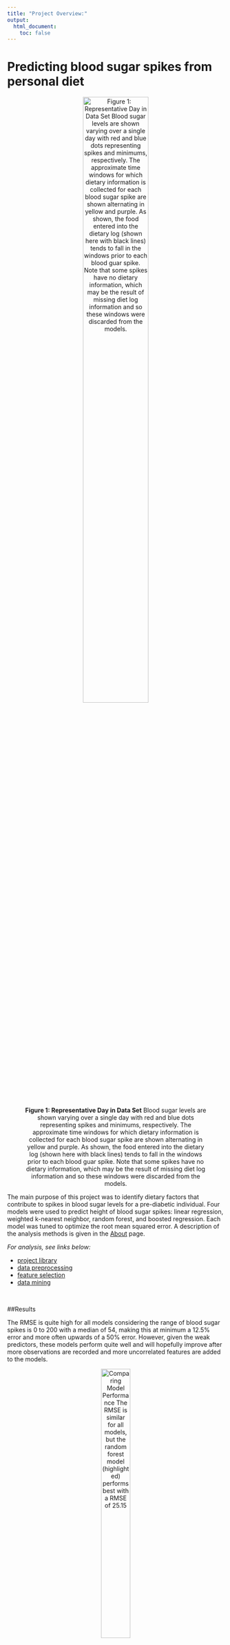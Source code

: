 ```yaml
---
title: "Project Overview:"
output:
  html_document:
    toc: false
---
```


# Predicting blood sugar spikes from personal diet

<center>![**Figure 1: Representative Day in Data Set** Blood sugar levels are shown varying over a single day with red and blue dots representing spikes and minimums, respectively. The approximate time windows for which dietary information is collected for each blood sugar spike are shown alternating in yellow and purple. As shown, the food entered into the dietary log (shown here with black lines) tends to fall in the windows prior to each blood guar spike. Note that some spikes have no dietary information, which may be the result of missing diet log information and so these windows were discarded from the models.](figures/cgmExample.png){ width=60% }</center>

The main purpose of this project was to identify dietary factors that contribute to spikes in blood sugar levels for a pre-diabetic individual. Four models were used to predict height of blood sugar spikes: linear regression, weighted k-nearest neighbor, random forest, and boosted regression. Each model was tuned to optimize the root mean squared error. A description of the analysis methods is given in the [About](about.html) page.


*For analysis, see links below:*

* [project library](0_projectLibrary.html)
* [data preprocessing](1_preprocessing.html)
* [feature selection](2_featureSelection.html)
* [data mining](3_dataMining.html)

</br>

##Results

The RMSE is quite high for all models considering the range of blood sugar spikes is 0 to 200 with a median of 54, making this at minimum a 12.5% error and more often upwards of a 50% error. However, given the weak predictors, these models perform quite well and will hopefully improve after more observations are recorded and more uncorrelated features are added to the models.
 

<center>![**Comparing Model Performance** The RMSE is similar for all models, but the random forest model (highlighted) performs best with a RMSE of 25.15](figures/LOOCV.png){ width=40% }</center>


Of the four models built, all perform quite similarly, but Random Forest and KNN (k=11)  perform slightly better. The reported predictions of all models were made by using the  same training and set sets. The training was random 75% sample of the data and the  test set was the remaining 25% of the data. These predictions are reported for all  models in prediction.txt. The most influencial variables in the random forest model can  be seen in below; however, the clinical relevance of these findings may be poor given the high RMSE for the models.


<center>![*Most Influential Variables for Random Forest** Pictured here is the relatively importance of the variables in random forest (above) and boosting (right). The %IncMSE is increase in MSE upon removing the variable from the model and IncNodePurity is the decrease in node purity upon removing the variable from the model. The time for a spike to occur and the time since the last meal are the most important predictors of the height of a glucose spike in this model.](figures/variableImportanceRF.png){ width=70% }</center>
